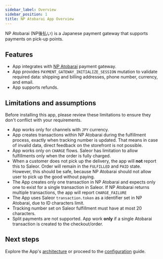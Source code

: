 ```yaml
---
sidebar_label: Overview
sidebar_position: 1
title: NP Atobarai App Overview
---
```



<AppMetadata
  minSaleorVersion="3.20"
  githubUrl="https://github.com/saleor/apps/tree/main/apps/np-atobarai"
/>

NP Atobarai (NP後払い) is a Japanese payment gateway that supports payments on pick-up points.

## Features

- App integrates with [NP Atobarai](https://np-atobarai.jp/) payment gateway.
- App provides `PAYMENT_GATEWAY_INITIALIZE_SESSION` mutation to validate required data: shipping and billing addresses, phone number, currency, and email.
- App supports refunds.


## Limitations and assumptions

Before installing this app, please review these limitations to ensure they don't conflict with your requirements.

- App works only for channels with `JPY` currency.
- App creates transactions within NP Atobarai during the fulfillment process, exactly when tracking number is updated. That means in case of invalid data, direct feedback on the storefront is not possible.
- App works only on `CHARGE` flows. Saleor has limitation to allow fulfillments only when the order is fully charged.
- When a customer does not pick up the delivery, the app will **not** report this to Saleor. Order will remain in the `FULFILLED` and `PAID` state. However, this should be safe, because NP Atobarai should not allow user to pick up the good without paying.
- The App creates only one transaction in NP Atobarai and expects only one to exist for a single transaction in Saleor. If NP Atobarai returns multiple transactions, the app will report `CHARGE_FAILURE`
- The App uses Saleor `transaction.token` as a identifier set in NP Atobarai, due to ID characters limit.
- Tracking number set on Saleor fulfillment must have at most 20 characters.
- Split payments are not supported. App work **only** if a single Atobarai transaction is created to the checkout/order.


## Next steps

Explore the App's [architecture](./architecture.mdx) or proceed to the [configuration](./configuration.mdx) guide.
